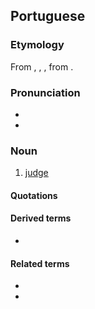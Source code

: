 ==Portuguese==

===Etymology===
From {{inh|pt|roa-opt|juyz}}, {{m|roa-opt|juiz}}, {{m|roa-opt|joiz}}, from {{inh|pt|la|iūdex}}.

===Pronunciation===
{{pt-IPA|ju.iz|br=ju.iz,jwiz}}
* {{rhymes|pt|is|q1=Brazil|iʃ|q2=Portugal, Rio de Janeiro|s=2}}
* {{hyphenation|pt|ju|iz}}

===Noun===
{{pt-noun|m|juízes|f=juíza}}

# [[judge]]

====Quotations====
{{seeCites|pt}}

====Derived terms====
* {{l|pt|juiz de paz}}

====Related terms====
* {{l|pt|juízo}}
* {{l|pt|julgar}}

{{topics|pt|Law|Occupations}}
